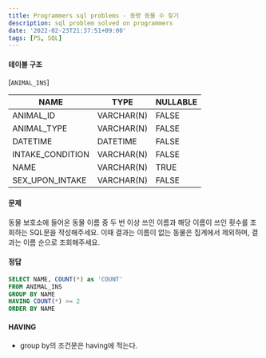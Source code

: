 ```yaml
---
title: Programmers sql problems - 동명 동물 수 찾기
description: sql problem solved on programmers
date: '2022-02-23T21:37:51+09:00'
tags: [PS, SQL]
---
```


#### 테이블 구조

[`ANIMAL_INS`]

| **NAME** | **TYPE** | **NULLABLE** |
| -------- | -------- | -------------|
| ANIMAL_ID | VARCHAR(N) | FALSE |
| ANIMAL_TYPE | VARCHAR(N) | FALSE |
| DATETIME | DATETIME | FALSE |
| INTAKE_CONDITION | VARCHAR(N) | FALSE |
| NAME | VARCHAR(N) | TRUE |
| SEX_UPON_INTAKE | VARCHAR(N) | FALSE |


#### 문제
동물 보호소에 들어온 동물 이름 중 두 번 이상 쓰인 이름과 해당 이름이 쓰인 횟수를 조회하는 SQL문을 작성해주세요. 이때 결과는 이름이 없는 동물은 집계에서 제외하며, 결과는 이름 순으로 조회해주세요.

#### 정답
```sql
SELECT NAME, COUNT(*) as 'COUNT'
FROM ANIMAL_INS
GROUP BY NAME
HAVING COUNT(*) >= 2
ORDER BY NAME
```

#### HAVING
- group by의 조건문은 having에 적는다.



